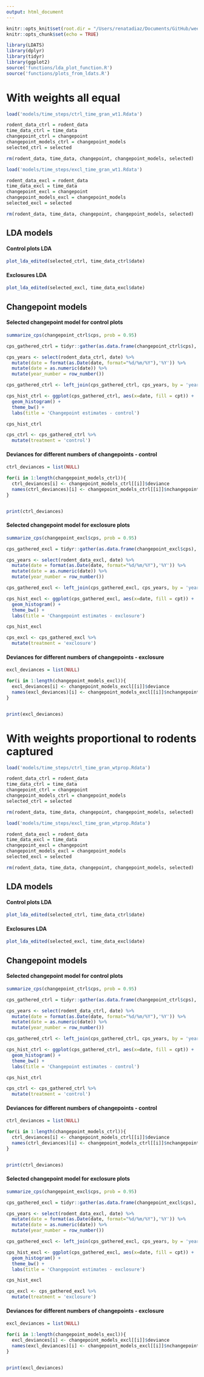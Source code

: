 ```yaml
---
output: html_document
---
```


```r
knitr::opts_knit$set(root.dir = "/Users/renatadiaz/Documents/GitHub/weecology/LDA-kratplots")
knitr::opts_chunk$set(echo = TRUE)
```


```r
library(LDATS)
library(dplyr)
library(tidyr)
library(ggplot2)
source('functions/lda_plot_function.R')
source('functions/plots_from_ldats.R')
```

# With weights all equal

```r
load('models/time_steps/ctrl_time_gran_wt1.Rdata')

rodent_data_ctrl = rodent_data
time_data_ctrl = time_data
changepoint_ctrl = changepoint
changepoint_models_ctrl = changepoint_models
selected_ctrl = selected

rm(rodent_data, time_data, changepoint, changepoint_models, selected)

load('models/time_steps/excl_time_gran_wt1.Rdata')

rodent_data_excl = rodent_data
time_data_excl = time_data
changepoint_excl = changepoint
changepoint_models_excl = changepoint_models
selected_excl = selected

rm(rodent_data, time_data, changepoint, changepoint_models, selected)

```

## LDA models

#### Control plots LDA
```r
plot_lda_edited(selected_ctrl, time_data_ctrl$date)
```

#### Exclosures LDA
```r
plot_lda_edited(selected_excl, time_data_excl$date)
```


## Changepoint models

#### Selected changepoint model for control plots

```r
summarize_cps(changepoint_ctrl$cps, prob = 0.95)
```

```r

cps_gathered_ctrl = tidyr::gather(as.data.frame(changepoint_ctrl$cps), key = 'cpt', value = 'year_number', 1:changepoint_ctrl$nchangepoints)

cps_years <- select(rodent_data_ctrl, date) %>%
  mutate(date = format(as.Date(date, format="%d/%m/%Y"),'%Y')) %>%
  mutate(date = as.numeric(date)) %>%
  mutate(year_number = row_number()) 

cps_gathered_ctrl <- left_join(cps_gathered_ctrl, cps_years, by = 'year_number')

cps_hist_ctrl <- ggplot(cps_gathered_ctrl, aes(x=date, fill = cpt)) + 
  geom_histogram() +
  theme_bw() + 
  labs(title = 'Changepoint estimates - control')

cps_hist_ctrl

cps_ctrl <- cps_gathered_ctrl %>%
  mutate(treatment = 'control')

```

#### Deviances for different numbers of changepoints - control
```r

ctrl_deviances = list(NULL)

for(i in 1:length(changepoint_models_ctrl)){
  ctrl_deviances[i] <- changepoint_models_ctrl[[i]]$deviance
  names(ctrl_deviances)[i] <- changepoint_models_ctrl[[i]]$nchangepoints
}


print(ctrl_deviances)

```


#### Selected changepoint model for exclosure plots

```r
summarize_cps(changepoint_excl$cps, prob = 0.95)
```

```r

cps_gathered_excl = tidyr::gather(as.data.frame(changepoint_excl$cps), key = 'cpt', value = 'year_number', 1:changepoint_excl$nchangepoints)

cps_years <- select(rodent_data_excl, date) %>%
  mutate(date = format(as.Date(date, format="%d/%m/%Y"),'%Y')) %>%
  mutate(date = as.numeric(date)) %>%
  mutate(year_number = row_number()) 

cps_gathered_excl <- left_join(cps_gathered_excl, cps_years, by = 'year_number')

cps_hist_excl <- ggplot(cps_gathered_excl, aes(x=date, fill = cpt)) + 
  geom_histogram() +
  theme_bw() + 
  labs(title = 'Changepoint estimates - exclosure')

cps_hist_excl

cps_excl <- cps_gathered_excl %>%
  mutate(treatment = 'exclosure')

```

#### Deviances for different numbers of changepoints - exclosure
```r

excl_deviances = list(NULL)

for(i in 1:length(changepoint_models_excl)){
  excl_deviances[i] <- changepoint_models_excl[[i]]$deviance
  names(excl_deviances)[i] <- changepoint_models_excl[[i]]$nchangepoints
}


print(excl_deviances)

```

# With weights proportional to rodents captured


```r
load('models/time_steps/ctrl_time_gran_wtprop.Rdata')

rodent_data_ctrl = rodent_data
time_data_ctrl = time_data
changepoint_ctrl = changepoint
changepoint_models_ctrl = changepoint_models
selected_ctrl = selected

rm(rodent_data, time_data, changepoint, changepoint_models, selected)

load('models/time_steps/excl_time_gran_wtprop.Rdata')

rodent_data_excl = rodent_data
time_data_excl = time_data
changepoint_excl = changepoint
changepoint_models_excl = changepoint_models
selected_excl = selected

rm(rodent_data, time_data, changepoint, changepoint_models, selected)

```

## LDA models

#### Control plots LDA
```r
plot_lda_edited(selected_ctrl, time_data_ctrl$date)
```

#### Exclosures LDA
```r
plot_lda_edited(selected_excl, time_data_excl$date)
```


## Changepoint models

#### Selected changepoint model for control plots

```r
summarize_cps(changepoint_ctrl$cps, prob = 0.95)
```

```r

cps_gathered_ctrl = tidyr::gather(as.data.frame(changepoint_ctrl$cps), key = 'cpt', value = 'year_number', 1:changepoint_ctrl$nchangepoints)

cps_years <- select(rodent_data_ctrl, date) %>%
  mutate(date = format(as.Date(date, format="%d/%m/%Y"),'%Y')) %>%
  mutate(date = as.numeric(date)) %>%
  mutate(year_number = row_number()) 

cps_gathered_ctrl <- left_join(cps_gathered_ctrl, cps_years, by = 'year_number')

cps_hist_ctrl <- ggplot(cps_gathered_ctrl, aes(x=date, fill = cpt)) + 
  geom_histogram() +
  theme_bw() + 
  labs(title = 'Changepoint estimates - control')

cps_hist_ctrl

cps_ctrl <- cps_gathered_ctrl %>%
  mutate(treatment = 'control')

```

#### Deviances for different numbers of changepoints - control
```r

ctrl_deviances = list(NULL)

for(i in 1:length(changepoint_models_ctrl)){
  ctrl_deviances[i] <- changepoint_models_ctrl[[i]]$deviance
  names(ctrl_deviances)[i] <- changepoint_models_ctrl[[i]]$nchangepoints
}


print(ctrl_deviances)

```


#### Selected changepoint model for exclosure plots

```r
summarize_cps(changepoint_excl$cps, prob = 0.95)
```

```r

cps_gathered_excl = tidyr::gather(as.data.frame(changepoint_excl$cps), key = 'cpt', value = 'year_number', 1:changepoint_excl$nchangepoints)

cps_years <- select(rodent_data_excl, date) %>%
  mutate(date = format(as.Date(date, format="%d/%m/%Y"),'%Y')) %>%
  mutate(date = as.numeric(date)) %>%
  mutate(year_number = row_number()) 

cps_gathered_excl <- left_join(cps_gathered_excl, cps_years, by = 'year_number')

cps_hist_excl <- ggplot(cps_gathered_excl, aes(x=date, fill = cpt)) + 
  geom_histogram() +
  theme_bw() + 
  labs(title = 'Changepoint estimates - exclosure')

cps_hist_excl

cps_excl <- cps_gathered_excl %>%
  mutate(treatment = 'exclosure')

```

#### Deviances for different numbers of changepoints - exclosure
```r

excl_deviances = list(NULL)

for(i in 1:length(changepoint_models_excl)){
  excl_deviances[i] <- changepoint_models_excl[[i]]$deviance
  names(excl_deviances)[i] <- changepoint_models_excl[[i]]$nchangepoints
}


print(excl_deviances)

```
